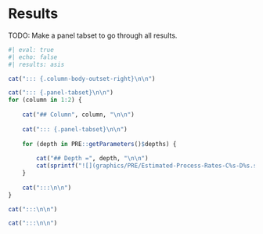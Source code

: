 # Results

TODO: Make a panel tabset to go through all results.

```r
#| eval: true
#| echo: false
#| results: asis

cat("::: {.column-body-outset-right}\n\n")

cat("::: {.panel-tabset}\n\n")
for (column in 1:2) {
    
    cat("## Column", column, "\n\n")
    
    cat("::: {.panel-tabset}\n\n")
    
    for (depth in PRE::getParameters()$depths) {
        
        cat("## Depth =", depth, "\n\n")
        cat(sprintf("![](graphics/PRE/Estimated-Process-Rates-C%s-D%s.svg){width=\"100%%\"}\n\n", column, depth))
    }
    
    cat(":::\n\n")
}

cat(":::\n\n")

cat(":::\n\n")
```

